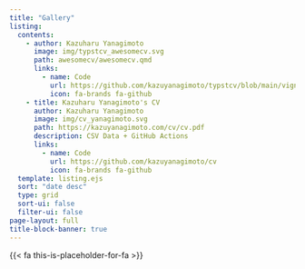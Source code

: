 ```yaml
---
title: "Gallery"
listing:
  contents:
    - author: Kazuharu Yanagimoto
      image: img/typstcv_awesomecv.svg
      path: awesomecv/awesomecv.qmd
      links:
        - name: Code
          url: https://github.com/kazuyanagimoto/typstcv/blob/main/vignettes/awesomecv/awesomecv.qmd
          icon: fa-brands fa-github
    - title: Kazuharu Yanagimoto's CV
      author: Kazuharu Yanagimoto
      image: img/cv_yanagimoto.svg
      path: https://kazuyanagimoto.com/cv/cv.pdf
      description: CSV Data + GitHub Actions
      links:
        - name: Code
          url: https://github.com/kazuyanagimoto/cv
          icon: fa-brands fa-github
  template: listing.ejs
  sort: "date desc"
  type: grid
  sort-ui: false
  filter-ui: false
page-layout: full
title-block-banner: true
---
```


{{< fa this-is-placeholder-for-fa >}}